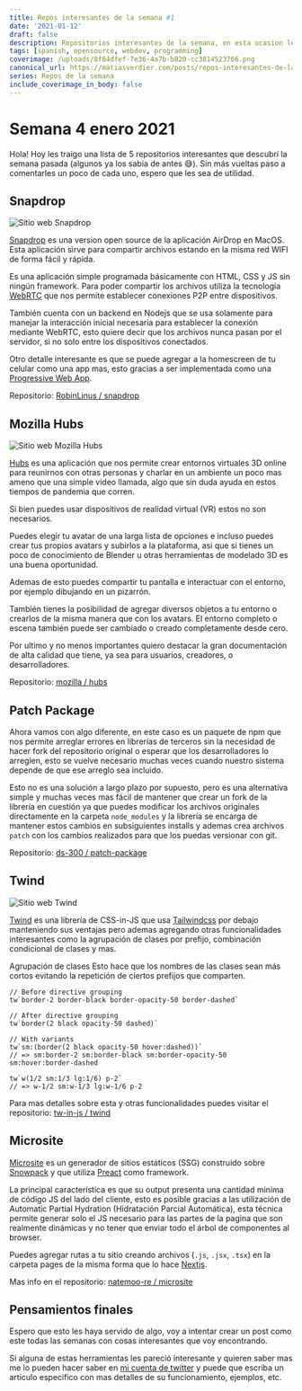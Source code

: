```yaml
---
title: Repos interesantes de la semana #1
date: '2021-01-12'
draft: false
description: Repositorios interesantes de la semana, en esta ocasion les traigo SnapDrop, Mozilla Hubs, Patch Package y Twind
tags: [spanish, opensource, webdev, programming]
coverimage: /uploads/8f84dfef-7e36-4a7b-b820-cc3814523766.png
canonical_url: https://matiasverdier.com/posts/repos-interesantes-de-la-semana-1
series: Repos de la semana
include_coverimage_in_body: false
---
```


# Semana 4 enero 2021

Hola! Hoy les traigo una lista de 5 repositorios interesantes que descubrí la semana pasada (algunos ya los sabia de antes 😅). Sin más vueltas paso a comentarles un poco de cada uno, espero que les sea de utilidad.

## Snapdrop

![Sitio web Snapdrop](/uploads/8pkjtbaxogcea4qdovt8.png)

[Snapdrop](https://snapdrop.net/) es una version open source de la aplicación AirDrop en MacOS. Esta aplicación sirve para compartir archivos estando en la misma red WIFI de forma fácil y rápida.

Es una aplicación simple programada básicamente con HTML, CSS y JS sin ningún framework. Para poder compartir los archivos utiliza la tecnología [WebRTC](https://webrtc.org/) que nos permite establecer conexiones P2P entre dispositivos.

También cuenta con un backend en Nodejs que se usa solamente para manejar la interacción inicial necesaria para establecer la conexión mediante WebRTC, esto quiere decir que los archivos nunca pasan por el servidor, si no solo entre los dispositivos conectados.

Otro detalle interesante es que se puede agregar a la homescreen de tu celular como una app mas, esto gracias a ser implementada como una [Progressive Web App](https://web.dev/progressive-web-apps/).

Repositorio: [RobinLinus / snapdrop](https://github.com/RobinLinus/snapdrop)

## Mozilla Hubs

![Sitio web Mozilla Hubs](/uploads/948j2xfely6ekl2fyke5.png)

[Hubs](https://hubs.mozilla.com/) es una aplicación que nos permite crear entornos virtuales 3D online para reunirnos con otras personas y charlar en un ambiente un poco mas ameno que una simple video llamada, algo que sin duda ayuda en estos tiempos de pandemia que corren.

Si bien puedes usar dispositivos de realidad virtual (VR) estos no son necesarios.

Puedes elegir tu avatar de una larga lista de opciones e incluso puedes crear tus propios avatars y subirlos a la plataforma, asi que si tienes un poco de conocimiento de Blender u otras herramientas de modelado 3D es una buena oportunidad.

Ademas de esto puedes compartir tu pantalla e interactuar con el entorno, por ejemplo dibujando en un pizarrón.

También tienes la posibilidad de agregar diversos objetos a tu entorno o crearlos de la misma manera que con los avatars. El entorno completo o escena también puede ser cambiado o creado completamente desde cero.

Por ultimo y no menos importantes quiero destacar la gran documentación de alta calidad que tiene, ya sea para usuarios, creadores, o desarrolladores.

Repositorio: [mozilla / hubs](https://github.com/mozilla/hubs)

## Patch Package

Ahora vamos con algo diferente, en este caso es un paquete de npm que nos permite arreglar errores en librerías de terceros sin la necesidad de hacer fork del repositorio original o esperar que los desarrolladores lo arreglen, esto se vuelve necesario muchas veces cuando nuestro sistema depende de que ese arreglo sea incluido.

Esto no es una solución a largo plazo por supuesto, pero es una alternativa simple y muchas veces mas fácil de mantener que crear un fork de la librería en cuestión ya que puedes modificar los archivos originales directamente en la carpeta `node_modules` y la librería se encarga de mantener estos cambios en subsiguientes installs y ademas crea archivos `patch` con los cambios realizados para que los puedas versionar con git.

Repositorio: [ds-300 / patch-package](https://github.com/ds300/patch-package)

## Twind

![Sitio web Twind](/uploads/38ujkgsmhppxcf63idgs.png)

[Twind](https://twind.dev/) es una librería de CSS-in-JS que usa [Tailwindcss](https://tailwindcss.com/) por debajo manteniendo sus ventajas pero ademas agregando otras funcionalidades interesantes como la agrupación de clases por prefijo, combinación condicional de clases y mas.

Agrupación de clases
Esto hace que los nombres de las clases sean más cortos evitando la repetición de ciertos prefijos que comparten.

```
// Before directive grouping
tw`border-2 border-black border-opacity-50 border-dashed`

// After directive grouping
tw`border(2 black opacity-50 dashed)`

// With variants
tw`sm:(border(2 black opacity-50 hover:dashed))`
// => sm:border-2 sm:border-black sm:border-opacity-50 sm:hover:border-dashed

tw`w(1/2 sm:1/3 lg:1/6) p-2`
// => w-1/2 sm:w-1/3 lg:w-1/6 p-2
```

Para mas detalles sobre esta y otras funcionalidades puedes visitar el repositorio: [tw-in-js / twind](https://github.com/tw-in-js/twind)

## Microsite

[Microsite](https://github.com/natemoo-re/microsite) es un generador de sitios estáticos (SSG) construido sobre [Snowpack](https://www.snowpack.dev/) y que utiliza [Preact](https://preactjs.com/) como framework.

La principal característica es que su output presenta una cantidad minima de código JS del lado del cliente, esto es posible gracias a las utilización de Automatic Partial Hydration (Hidratación Parcial Automática), esta técnica permite generar solo el JS necesario para las partes de la pagina que son realmente dinámicas y no tener que enviar todo el árbol de componentes al browser.

Puedes agregar rutas a tu sitio creando archivos (`.js`, `.jsx`, `.tsx`) en la carpeta pages de la misma forma que lo hace [Nextjs](https://nextjs.org/).

Mas info en el repositorio: [natemoo-re / microsite](https://github.com/natemoo-re/microsite)

## Pensamientos finales

Espero que esto les haya servido de algo, voy a intentar crear un post como este todas las semanas con cosas interesantes que voy encontrando.

Si alguna de estas herramientas les pareció interesante y quieren saber mas me lo pueden hacer saber en [mi cuenta de twitter](https://twitter.com/matiasvj) y puede que escriba un articulo especifico con mas detalles de su funcionamiento, ejemplos, etc.
